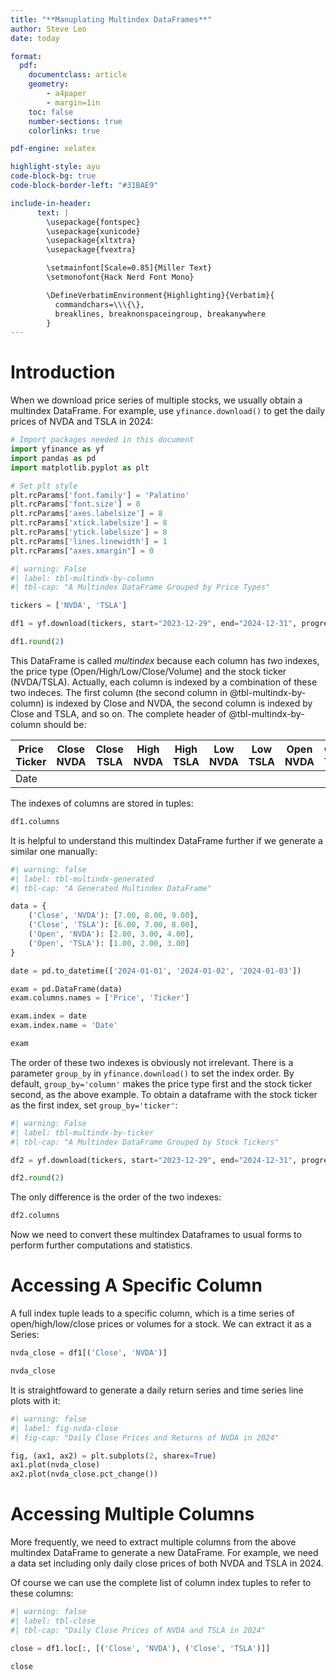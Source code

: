 ```yaml
---
title: "**Manuplating Multindex DataFrames**"
author: Steve Leo
date: today

format:
  pdf:
    documentclass: article
    geometry:
        - a4paper
        - margin=1in 
    toc: false
    number-sections: true
    colorlinks: true

pdf-engine: xelatex

highlight-style: ayu
code-block-bg: true
code-block-border-left: "#31BAE9"

include-in-header: 
      text: |
        \usepackage{fontspec}
        \usepackage{xunicode}
        \usepackage{xltxtra}
        \usepackage{fvextra}

        \setmainfont[Scale=0.85]{Miller Text}
        \setmonofont{Hack Nerd Font Mono}

        \DefineVerbatimEnvironment{Highlighting}{Verbatim}{
          commandchars=\\\{\},
          breaklines, breaknonspaceingroup, breakanywhere
        }
---
```


# Introduction
When we download price series of multiple stocks, we usually obtain a multindex DataFrame. For example, use `yfinance.download()` to get the daily prices of NVDA and TSLA in 2024:

```python
# Import packages needed in this document
import yfinance as yf
import pandas as pd
import matplotlib.pyplot as plt

# Set plt style
plt.rcParams['font.family'] = 'Palatino'
plt.rcParams['font.size'] = 8
plt.rcParams['axes.labelsize'] = 8
plt.rcParams['xtick.labelsize'] = 8
plt.rcParams['ytick.labelsize'] = 8
plt.rcParams['lines.linewidth'] = 1
plt.rcParams["axes.xmargin"] = 0
```

```python
#| warning: False
#| label: tbl-multindx-by-column
#| tbl-cap: "A Multindex DataFrame Grouped by Price Types"

tickers = ['NVDA', 'TSLA']

df1 = yf.download(tickers, start="2023-12-29", end="2024-12-31", progress=False)

df1.round(2)
```

This DataFrame is called *multindex* because each column has *two* indexes, the price type (Open/High/Low/Close/Volume) and the stock ticker (NVDA/TSLA). Actually, each column is indexed by a combination of these two indeces. The first column (the second column in @tbl-multindx-by-column) is indexed by Close and NVDA, the second column is indexed by Close and TSLA, and so on. The complete header of @tbl-multindx-by-column should be:

| Price Ticker | Close NVDA | Close TSLA | High NVDA | High TSLA | Low NVDA | Low TSLA | Open NVDA | Open TSLA | Volume NVDA | Volume TSLA |
|--------------|:----------:|:----------:|:---------:|:---------:|:--------:|:--------:|:---------:|:---------:|:-----------:|:-----------:|
| Date         |            |            |           |           |          |          |           |           |             |             |

The indexes of columns are stored in tuples: 

```python
df1.columns
```

It is helpful to understand this multindex DataFrame further if we generate a similar one manually:

```python
#| warning: false
#| label: tbl-multindx-generated
#| tbl-cap: "A Generated Multindex DataFrame"

data = {
    ('Close', 'NVDA'): [7.00, 8.00, 9.00],
    ('Close', 'TSLA'): [6.00, 7.00, 8.00],
    ('Open', 'NVDA'): [2.00, 3.00, 4.00],
    ('Open', 'TSLA'): [1.00, 2.00, 3.00]
}

date = pd.to_datetime(['2024-01-01', '2024-01-02', '2024-01-03'])

exam = pd.DataFrame(data)
exam.columns.names = ['Price', 'Ticker']

exam.index = date
exam.index.name = 'Date'

exam
```

The order of these two indexes is obviously not irrelevant. There is a parameter `group_by` in `yfinance.download()` to set the index order. By default, `group_by='column'` makes the price type first and the stock ticker second, as the above example. To obtain a dataframe with the stock ticker as the first index, set `group_by='ticker'`:

```python
#| warning: False
#| label: tbl-multindx-by-ticker
#| tbl-cap: "A Multindex DataFrame Grouped by Stock Tickers"

df2 = yf.download(tickers, start="2023-12-29", end="2024-12-31", progress=False, group_by='ticker')

df2.round(2)
```

The only difference is the order of the two indexes:

```python
df2.columns
```

Now we need to convert these multindex Dataframes to usual forms to perform further computations and statistics.

# Accessing A Specific Column
A full index tuple leads to a specific column, which is a time series of open/high/low/close prices or volumes for a stock. We can extract it as a Series:

```python
nvda_close = df1[('Close', 'NVDA')]

nvda_close
```
It is straightfoward to generate a daily return series and time series line plots with it: 

```python
#| warning: false
#| label: fig-nvda-close
#| fig-cap: "Daily Close Prices and Returns of NVDA in 2024"

fig, (ax1, ax2) = plt.subplots(2, sharex=True)
ax1.plot(nvda_close)
ax2.plot(nvda_close.pct_change())
```

# Accessing Multiple Columns
More frequently, we need to extract multiple columns from the above multindex DataFrame to generate a new DataFrame. For example, we need a data set including only daily close prices of both NVDA and TSLA in 2024.

Of course we can use the complete list of column index tuples to refer to these columns:

```python
#| warning: false
#| label: tbl-close
#| tbl-cap: "Daily Close Prices of NVDA and TSLA in 2024"

close = df1.loc[:, [('Close', 'NVDA'), ('Close', 'TSLA')]]

close
```
